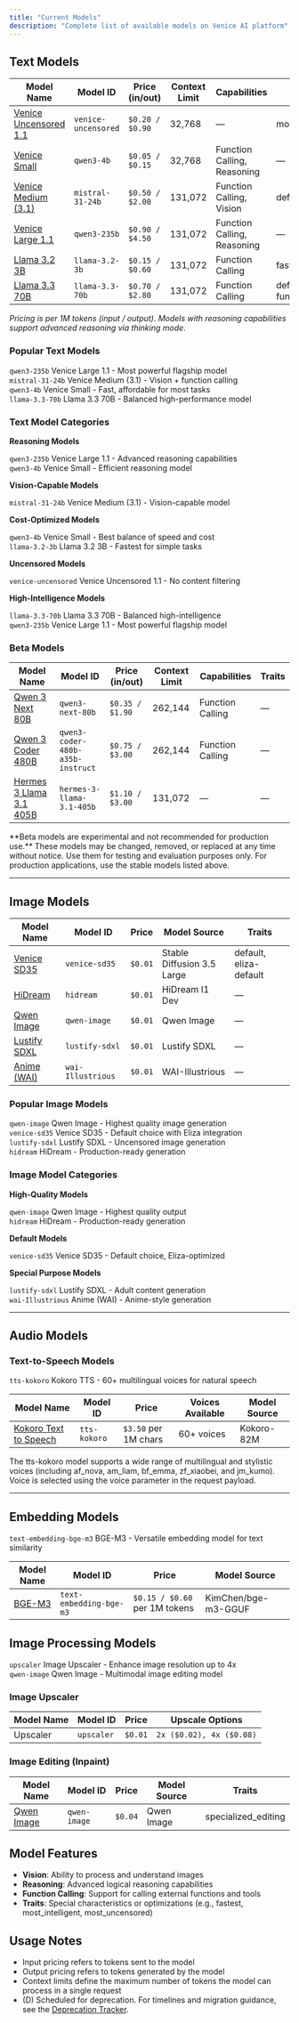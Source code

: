 ```yaml
---
title: "Current Models"
description: "Complete list of available models on Venice AI platform"
---
```


## Text Models

| Model Name | Model ID | Price (in/out) | Context Limit | Capabilities | Traits |
|------------|----------|----------------|---------------|--------------|--------|
| [Venice Uncensored 1.1](https://huggingface.co/cognitivecomputations/Dolphin-Mistral-24B-Venice-Edition) | `venice-uncensored` | `$0.20 / $0.90` | 32,768 | — | most_uncensored |
| [Venice Small](https://huggingface.co/Qwen/Qwen3-4B) | `qwen3-4b` | `$0.05 / $0.15` | 32,768 | Function Calling, Reasoning | — |
| [Venice Medium (3.1)](https://huggingface.co/mistralai/Mistral-Small-3.1-24B-Instruct-2503) | `mistral-31-24b` | `$0.50 / $2.00` | 131,072 | Function Calling, Vision | default_vision |
| [Venice Large 1.1](https://huggingface.co/Qwen/Qwen3-235B-A22B-Instruct-2507-FP8) | `qwen3-235b` | `$0.90 / $4.50` | 131,072 | Function Calling, Reasoning | — |
| [Llama 3.2 3B](https://huggingface.co/meta-llama/Llama-3.2-3B) | `llama-3.2-3b` | `$0.15 / $0.60` | 131,072 | Function Calling | fastest |
| [Llama 3.3 70B](https://huggingface.co/meta-llama/Llama-3.3-70B-Instruct) | `llama-3.3-70b` | `$0.70 / $2.80` | 131,072 | Function Calling | default, function_calling_default |

*Pricing is per 1M tokens (input / output). Models with reasoning capabilities support advanced reasoning via thinking mode*.

### Popular Text Models
`qwen3-235b` Venice Large 1.1 - Most powerful flagship model  
`mistral-31-24b` Venice Medium (3.1) - Vision + function calling  
`qwen3-4b` Venice Small - Fast, affordable for most tasks  
`llama-3.3-70b` Llama 3.3 70B - Balanced high-performance model  

### Text Model Categories

**Reasoning Models**

`qwen3-235b` Venice Large 1.1 - Advanced reasoning capabilities  
`qwen3-4b` Venice Small - Efficient reasoning model

**Vision-Capable Models**

`mistral-31-24b` Venice Medium (3.1) - Vision-capable model

**Cost-Optimized Models**

`qwen3-4b` Venice Small - Best balance of speed and cost  
`llama-3.2-3b` Llama 3.2 3B - Fastest for simple tasks

**Uncensored Models**

`venice-uncensored` Venice Uncensored 1.1 - No content filtering

**High-Intelligence Models**

`llama-3.3-70b` Llama 3.3 70B - Balanced high-intelligence  
`qwen3-235b` Venice Large 1.1 - Most powerful flagship model

### Beta Models

| Model Name | Model ID | Price (in/out) | Context Limit | Capabilities | Traits |
|------------|----------|----------------|---------------|--------------|--------|
| [Qwen 3 Next 80B](https://huggingface.co/Qwen/Qwen3-Next-80B-A3B-Instruct) | `qwen3-next-80b` | `$0.35 / $1.90` | 262,144 | Function Calling | — |
| [Qwen 3 Coder 480B](https://huggingface.co/Qwen/Qwen3-Coder-480B-A35B-Instruct) | `qwen3-coder-480b-a35b-instruct` | `$0.75 / $3.00` | 262,144 | Function Calling | — |
| [Hermes 3 Llama 3.1 405B](https://huggingface.co/NousResearch/Hermes-3-Llama-3.1-405B) | `hermes-3-llama-3.1-405b` | `$1.10 / $3.00` | 131,072 | — | — |

<Warning>
**Beta models are experimental and not recommended for production use.** These models may be changed, removed, or replaced at any time without notice. Use them for testing and evaluation purposes only. For production applications, use the stable models listed above.
</Warning>

---

## Image Models

| Model Name | Model ID | Price | Model Source | Traits |
|------------|----------|-------|--------------|--------|
| [Venice SD35](https://huggingface.co/stabilityai/stable-diffusion-3.5-large) | `venice-sd35` | `$0.01` | Stable Diffusion 3.5 Large | default, eliza-default |
| [HiDream](https://huggingface.co/HiDream-ai/HiDream-I1-Dev) | `hidream` | `$0.01` | HiDream I1 Dev | — |
| [Qwen Image](https://huggingface.co/Qwen/Qwen-Image) | `qwen-image` | `$0.01` | Qwen Image | — |
| [Lustify SDXL](https://civitai.com/models/573152/lustify-sdxl-nsfw-checkpoint) | `lustify-sdxl` | `$0.01` | Lustify SDXL | — |
| [Anime (WAI)](https://civitai.com/models/827184?modelVersionId=1761560) | `wai-Illustrious` | `$0.01` | WAI-Illustrious | — |

### Popular Image Models
`qwen-image` Qwen Image - Highest quality image generation  
`venice-sd35` Venice SD35 - Default choice with Eliza integration  
`lustify-sdxl` Lustify SDXL - Uncensored image generation  
`hidream` HiDream - Production-ready generation  

### Image Model Categories

**High-Quality Models**

`qwen-image` Qwen Image - Highest quality output  
`hidream` HiDream - Production-ready generation

**Default Models**

`venice-sd35` Venice SD35 - Default choice, Eliza-optimized  

**Special Purpose Models**

`lustify-sdxl` Lustify SDXL - Adult content generation  
`wai-Illustrious` Anime (WAI) - Anime-style generation

---

## Audio Models

### Text-to-Speech Models
`tts-kokoro` Kokoro TTS - 60+ multilingual voices for natural speech

| Model Name | Model ID | Price | Voices Available | Model Source |
|------------|----------|-------|------------------|--------------|
| [Kokoro Text to Speech](https://huggingface.co/hexgrad/Kokoro-82M) | `tts-kokoro` | `$3.50` per 1M chars | 60+ voices | Kokoro-82M |

<Note>
The tts-kokoro model supports a wide range of multilingual and stylistic voices (including af_nova, am_liam, bf_emma, zf_xiaobei, and jm_kumo). Voice is selected using the voice parameter in the request payload.
</Note>

---

## Embedding Models

`text-embedding-bge-m3` BGE-M3 - Versatile embedding model for text similarity

| Model Name | Model ID | Price | Model Source |
|------------|----------|-------|--------------|
| [BGE-M3](https://huggingface.co/KimChen/bge-m3-GGUF) | `text-embedding-bge-m3` | `$0.15 / $0.60` per 1M tokens | KimChen/bge-m3-GGUF |

## Image Processing Models
`upscaler` Image Upscaler - Enhance image resolution up to 4x  
`qwen-image` Qwen Image - Multimodal image editing model

### Image Upscaler
| Model Name | Model ID | Price | Upscale Options |
|------------|----------|-------|-----------------|
| Upscaler | `upscaler` | `$0.01` | `2x ($0.02), 4x ($0.08)` |

### Image Editing (Inpaint)
| Model Name | Model ID | Price | Model Source | Traits |
|------------|----------|-------|--------------|--------|
| [Qwen Image](https://huggingface.co/Qwen/Qwen-Image) | `qwen-image` | `$0.04` | Qwen Image | specialized_editing |


## Model Features

- **Vision**: Ability to process and understand images
- **Reasoning**: Advanced logical reasoning capabilities
- **Function Calling**: Support for calling external functions and tools
- **Traits**: Special characteristics or optimizations (e.g., fastest, most_intelligent, most_uncensored)

## Usage Notes

- Input pricing refers to tokens sent to the model
- Output pricing refers to tokens generated by the model
- Context limits define the maximum number of tokens the model can process in a single request
- (D) Scheduled for deprecation. For timelines and migration guidance, see the [Deprecation Tracker](/overview/deprecations#model-deprecation-tracker).
